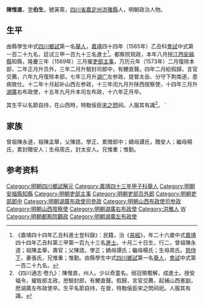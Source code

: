 {{Otheruses|other=名为陈伯生的其他人物|陈伯生}}
{{明清人物信息框
| 姓名 = 陳惟直
| 原名 =
| 圖片名稱= 
| 圖片大小 =
| 圖片說明 = 
| 最高職務 = 湖廣左布政使
| 國家 = 大明 
| 爵位 =
| 籍貫 = [[四川省|四川省]][[嘉定州_(明朝)|嘉定州]][[洪雅縣|洪雅縣]]
| 族裔 = 
| 字號 = 字伯生
| 諡號 =
| 出生日期 = 庚子十月二十日
| 出生地點 =
| 逝世日期 = 万历十六年戊子正月
| 逝世地點 =
| 墓葬 =
| 配偶 = 配張氏，封安人
| 親屬 = （子）陳璲、陳球
| 出身 =
* 嘉靖四十三年甲子科舉人
* 嘉靖四十四年乙丑科同進士出身
| 經歷 =
| 著作 =  
}}
'''陳惟直'''{{BD|1540年||1588年||}}，[[表字|字]]'''伯生'''，號寅斋，[[四川省|四川省]][[嘉定州_(明朝)|嘉定州]][[洪雅縣|洪雅縣]]人，明朝政治人物。

==生平==
由縣學生中式[[四川|四川]][[鄉試|鄉試]]第一名[[舉人|舉人]]，[[嘉靖|嘉靖]]四十四年（1565年）乙丑科[[會試|會試]]中式第一百二十九名，廷试三甲一百九十三名進士<ref>《嘉靖四十四年乙丑科進士登科錄》：民籍，治《[[易經|易經]]》，年二十六歲中式[[嘉靖|嘉靖]]四十四年乙丑科第三甲第一百九十三名[[進士|進士]]。十月二十日生，行二，曾祖陳永道；祖陳孟舉，壽官；父陳誥，學正；嫡母譚氏；繼母楊氏；生母周氏。[[慈侍下|慈侍下]]，妻張氏，兄惟重；惟勤。由縣學生中式[[四川|四川]][[鄉試|鄉試]]第一名[[舉人|舉人]]，[[會試|會試]]中式第一百二十九名。</ref>。都察院观政，本年八月授[[江西|江西]][[安福縣|安福縣]]知縣，隆慶三年（1569年）三月擢[[吏部|吏部]][[主事|主事]]，万历元年（1573年）二月復除本部，二年正月升员外，三年二月升驗封司郎中，有鯁直聲。四年二月給假歸，言官交薦，六年九月復除本部，七年三月升[[湖广|湖广]]左参政，提督太岳、分守下荆南道，患病致仕。十二年十月起补山西左参政，十三年闰九月升陕西按察使，十四年三月升[[湖廣|湖廣]]右布政使，十五年九月升本司左布政，十六年正月卒。

其生平以名節自持，在山西時，特黜佞臣[[宋之問|宋之問]]祠。人服其有識<ref>《四川通志·卷九》：陳惟直，州人。少以奇童名。弱冠領蜀解，成進士。授安福令，擢銓部主政，厯驗封郎，有鯁直聲。假歸，言官交薦，起補山西憲副，厯湖廣左布政使卒。生平名節自持，在晉，特黜佞臣宋之問祠祀。人服其有識。</ref>。
`

==家族==
曾祖陳永道，祖陳孟舉，父陳誥，學正、累赠郎中；嫡母譚氏，贈安人；繼母楊氏，累封贈安人；生母周氏，封太安人。兄惟重；惟勤。

== 参考资料 ==
{{reflist}}

{{嘉靖四十四年乙丑科殿试金榜}}

{{Authority control}}
{{DEFAULTSORT:Chen陳}}
[[Category:明朝四川鄉試解元|Category:明朝四川鄉試解元]]
[[Category:嘉靖四十三年甲子科舉人|Category:嘉靖四十三年甲子科舉人]]
[[Category:明朝安福縣知縣|Category:明朝安福縣知縣]]
[[Category:明朝吏部主事|Category:明朝吏部主事]]
[[Category:明朝吏部员外郎|Category:明朝吏部员外郎]]
[[Category:明朝吏部郎中|Category:明朝吏部郎中]]
[[Category:明朝湖廣布政使司參政|Category:明朝湖廣布政使司參政]]
[[Category:明朝山西布政使司参政|Category:明朝山西布政使司参政]]
[[Category:明朝山西按察使|Category:明朝山西按察使]]
[[Category:明朝湖廣右布政使|Category:明朝湖廣右布政使]]
[[Category:洪雅人|Category:洪雅人]]
[[Category:陳姓|W]]
[[Category:明朝都察院觀政|Category:明朝都察院觀政]]
[[Category:明朝湖廣左布政使|Category:明朝湖廣左布政使]]